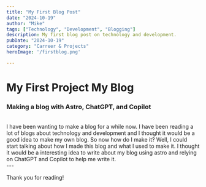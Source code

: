 ---
title: "My First Blog Post"
date: "2024-10-19"
author: "Mike"
tags: ["Technology", "Development", "Blogging"]
description: My first blog post on technology and development.
pubDate: "2024-10-19"
category: "Carreer & Projects"
heroImage: '/firstblog.png'

---

# My First Project My Blog 


### Making a blog with Astro, ChatGPT, and Copilot
<br />
I have been wanting to make a blog for a while now. I have been reading a lot of blogs 
about technology and development and I thought it would be a good idea to make my own blog.
So now how do I make it? Well, I could start talking about how I made
this blog and what I used to make it. I thought it would be a interesting idea to 
write about my blog using astro and relying on ChatGPT and Copilot to help me write it. 

<br />
---

Thank you for reading!